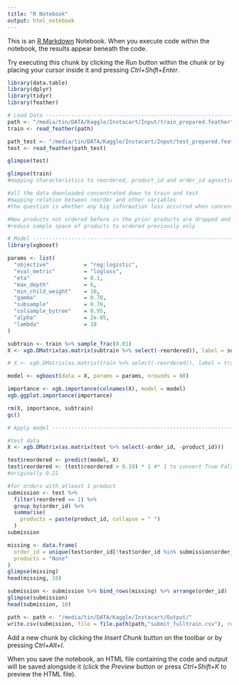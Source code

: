 ```yaml
---
title: "R Notebook"
output: html_notebook
---
```


This is an [R Markdown](http://rmarkdown.rstudio.com) Notebook. When you execute code within the notebook, the results appear beneath the code. 

Try executing this chunk by clicking the *Run* button within the chunk or by placing your cursor inside it and pressing *Ctrl+Shift+Enter*. 

```r
library(data.table)
library(dplyr)
library(tidyr)
library(feather)

# Load Data ---------------------------------------------------------------
path <- "/media/tin/DATA/Kaggle/Instacart/Input/train_prepared.feather"
train <- read_feather(path)

path_test <- "/media/tin/DATA/Kaggle/Instacart/Input/test_prepared.feather"
test <- read_feather(path_test)
```

```r
glimpse(test)
```

```r
glimpse(train)
#mapping characteristics to reordered, product_id and order_id agnostic
```

```r
#all the data downloaded concentrated down to train and test
#mapping relation between reorder and other variables
#the question is whether any big information loss occurred when concentrated down?

#New products not ordered before in the prior products are dropped and not considered
#reduce sample space of products to ordered previously only

# Model -------------------------------------------------------------------
library(xgboost)

params <- list(
  "objective"           = "reg:logistic",
  "eval_metric"         = "logloss",
  "eta"                 = 0.1,
  "max_depth"           = 6,
  "min_child_weight"    = 10,
  "gamma"               = 0.70,
  "subsample"           = 0.76,
  "colsample_bytree"    = 0.95,
  "alpha"               = 2e-05,
  "lambda"              = 10
)

subtrain <- train %>% sample_frac(0.01)
X <- xgb.DMatrix(as.matrix(subtrain %>% select(-reordered)), label = subtrain$reordered)

# X <- xgb.DMatrix(as.matrix(train %>% select(-reordered)), label = train$reordered)

model <- xgboost(data = X, params = params, nrounds = 80)

importance <- xgb.importance(colnames(X), model = model)
xgb.ggplot.importance(importance)

rm(X, importance, subtrain)
gc()
```

```r
# Apply model -------------------------------------------------------------

#test data
X <- xgb.DMatrix(as.matrix(test %>% select(-order_id, -product_id)))

test$reordered <- predict(model, X)
test$reordered <- (test$reordered > 0.19) * 1 #* 1 to convert True False to 0 1
#originally 0.21
```

```r
#for orders with atleast 1 product
submission <- test %>%
  filter(reordered == 1) %>%
  group_by(order_id) %>%
  summarise(
    products = paste(product_id, collapse = " ")
  )
submission
```

```r


missing <- data.frame(
  order_id = unique(test$order_id[!test$order_id %in% submission$order_id]),
  products = "None"
)
glimpse(missing)
head(missing, 10)
```

```r
submission <- submission %>% bind_rows(missing) %>% arrange(order_id)
glimpse(submission)
head(submission, 10)
```

```r
path <- path <- "/media/tin/DATA/Kaggle/Instacart/Output/"
write.csv(submission, file = file.path(path,"submit_fulltrain.csv"), row.names = F)

```

Add a new chunk by clicking the *Insert Chunk* button on the toolbar or by pressing *Ctrl+Alt+I*.

When you save the notebook, an HTML file containing the code and output will be saved alongside it (click the *Preview* button or press *Ctrl+Shift+K* to preview the HTML file).
